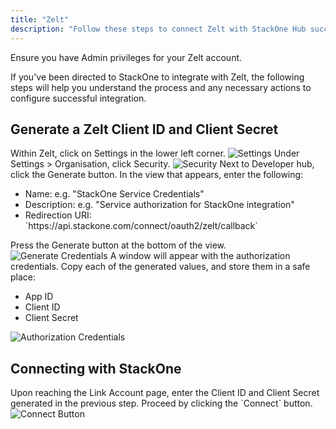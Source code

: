 ```yaml
---
title: "Zelt"
description: "Follow these steps to connect Zelt with StackOne Hub successfully."
---
```



<Warning>
  Ensure you have Admin privileges for your Zelt account.
</Warning>

If you've been directed to StackOne to integrate with Zelt, the following steps will help you understand the process and any necessary actions to configure successful integration.

## Generate a Zelt Client ID and Client Secret

<Steps>
  <Step title="Open Settings">
    Within Zelt, click on Settings in the lower left corner.
    <Frame>
      <img className='rounded-md' style={{ margin: '0 auto', border: '1px solid #efefef' }} alt="Settings" src="/images/zelt/image1.png" />
    </Frame>
  </Step>

  <Step title="Navigate to Security">
    Under Settings > Organisation, click Security.
    <Frame>
      <img className='rounded-md' style={{ margin: '0 auto', border: '1px solid #efefef' }} alt="Security" src="/images/zelt/image2.png" />
    </Frame>
  </Step>

  <Step title="Generate Credentials">
    Next to Developer hub, click the Generate button.
  </Step>

  <Step title="Enter Details">
    In the view that appears, enter the following:
    <ul>
      <li>Name: e.g. "StackOne Service Credentials"</li>
      <li>Description: e.g. "Service authorization for StackOne integration"</li>
      <li>Redirection URI: `https://api.stackone.com/connect/oauth2/zelt/callback`</li>
    </ul>
    Press the Generate button at the bottom of the view.
    <Frame>
      <img className='rounded-md' style={{ margin: '0 auto', border: '1px solid #efefef' }} alt="Generate Credentials" src="/images/zelt/image3.png" />
    </Frame>
  </Step>

  <Step title="Copy Authorization Credentials">
    A window will appear with the authorization credentials. Copy each of the generated values, and store them in a safe place:
    <ul>
      <li>App ID</li>
      <li>Client ID</li>
      <li>Client Secret</li>
    </ul>
    <Frame>
      <img className='rounded-md' style={{ margin: '0 auto', border: '1px solid #efefef' }} alt="Authorization Credentials" src="/images/zelt/image4.png" />
    </Frame>
  </Step>
</Steps>

## Connecting with StackOne

<Steps>
  <Step title="Enter Credentials">
    Upon reaching the Link Account page, enter the Client ID and Client Secret generated in the previous step.
  </Step>

  <Step title="Connect">
    Proceed by clicking the `Connect` button.
    <Frame>
      <img className='rounded-md' style={{ margin: '0 auto', border: '1px solid #efefef' }} alt="Connect Button" src="/images/zelt/image5.png" />
    </Frame>
  </Step>
</Steps>

<IntegrationFooter />
